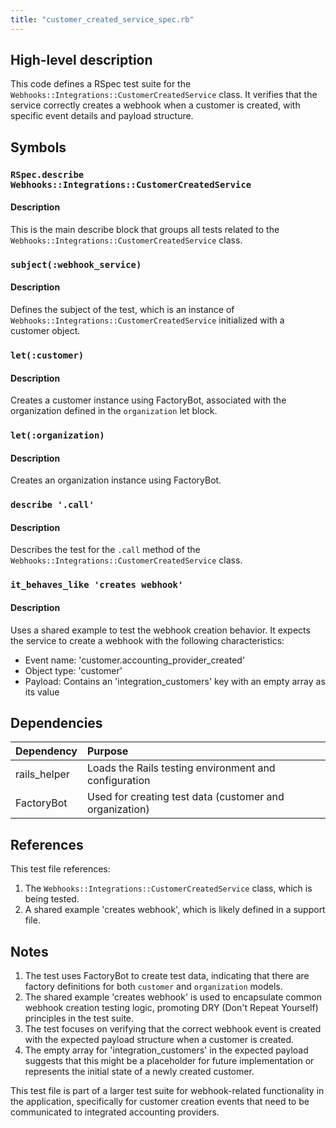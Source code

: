 ```yaml
---
title: "customer_created_service_spec.rb"
---
```


## High-level description
This code defines a RSpec test suite for the `Webhooks::Integrations::CustomerCreatedService` class. It verifies that the service correctly creates a webhook when a customer is created, with specific event details and payload structure.

## Symbols

### `RSpec.describe Webhooks::Integrations::CustomerCreatedService`
#### Description
This is the main describe block that groups all tests related to the `Webhooks::Integrations::CustomerCreatedService` class.

### `subject(:webhook_service)`
#### Description
Defines the subject of the test, which is an instance of `Webhooks::Integrations::CustomerCreatedService` initialized with a customer object.

### `let(:customer)`
#### Description
Creates a customer instance using FactoryBot, associated with the organization defined in the `organization` let block.

### `let(:organization)`
#### Description
Creates an organization instance using FactoryBot.

### `describe '.call'`
#### Description
Describes the test for the `.call` method of the `Webhooks::Integrations::CustomerCreatedService` class.

### `it_behaves_like 'creates webhook'`
#### Description
Uses a shared example to test the webhook creation behavior. It expects the service to create a webhook with the following characteristics:
- Event name: 'customer.accounting_provider_created'
- Object type: 'customer'
- Payload: Contains an 'integration_customers' key with an empty array as its value

## Dependencies
| Dependency | Purpose |
|:-----------|:--------|
| rails_helper | Loads the Rails testing environment and configuration |
| FactoryBot | Used for creating test data (customer and organization) |

## References
This test file references:
1. The `Webhooks::Integrations::CustomerCreatedService` class, which is being tested.
2. A shared example 'creates webhook', which is likely defined in a support file.

## Notes
1. The test uses FactoryBot to create test data, indicating that there are factory definitions for both `customer` and `organization` models.
2. The shared example 'creates webhook' is used to encapsulate common webhook creation testing logic, promoting DRY (Don't Repeat Yourself) principles in the test suite.
3. The test focuses on verifying that the correct webhook event is created with the expected payload structure when a customer is created.
4. The empty array for 'integration_customers' in the expected payload suggests that this might be a placeholder for future implementation or represents the initial state of a newly created customer.

This test file is part of a larger test suite for webhook-related functionality in the application, specifically for customer creation events that need to be communicated to integrated accounting providers.